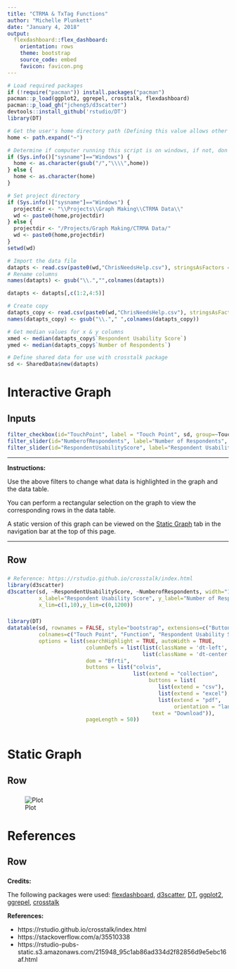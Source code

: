 ```yaml
---
title: "CTRMA & TxTag Functions"
author: "Michelle Plunkett"
date: "January 4, 2018"
output:
  flexdashboard::flex_dashboard:
    orientation: rows
    theme: bootstrap
    source_code: embed
    favicon: favicon.png
---
```


```r
# Load required packages
if (!require("pacman")) install.packages("pacman")
pacman::p_load(ggplot2, ggrepel, crosstalk, flexdashboard)
pacman::p_load_gh("jcheng5/d3scatter")
devtools::install_github('rstudio/DT')
library(DT)

# Get the user's home directory path (Defining this value allows other users to easily run this script)
home <- path.expand("~")

# Determine if computer running this script is on windows, if not, don't change path to backslashes 
if (Sys.info()["sysname"]=="Windows") {
  home <- as.character(gsub("/","\\\\",home))
} else {
  home <- as.character(home)
}

# Set project directory
if (Sys.info()["sysname"]=="Windows") {
  projectdir <- "\\Projects\\Graph Making\\CTRMA Data\\"
  wd <- paste0(home,projectdir)
} else {
  projectdir <- "/Projects/Graph Making/CTRMA Data/"
  wd <- paste0(home,projectdir)
}
setwd(wd)

# Import the data file
datapts <- read.csv(paste0(wd,"ChrisNeedsHelp.csv"), stringsAsFactors = F)
# Rename columns
names(datapts) <- gsub("\\.","",colnames(datapts))

datapts <- datapts[,c(1:2,4:5)]

# Create copy
datapts_copy <- read.csv(paste0(wd,"ChrisNeedsHelp.csv"), stringsAsFactors = F)
names(datapts_copy) <- gsub("\\."," ",colnames(datapts_copy))

# Get median values for x & y columns
xmed <- median(datapts_copy$`Respondent Usability Score`)
ymed <- median(datapts_copy$`Number of Respondents`)

# Define shared data for use with crosstalk package
sd <- SharedData$new(datapts)

```

Interactive Graph
=======================================================================

Inputs {.sidebar}
-----------------------------------------------------------------------

```r
filter_checkbox(id="TouchPoint", label = "Touch Point", sd, group=~TouchPoint, columns = 1)
filter_slider(id="NumberofRespondents", label="Number of Respondents", sd, step=25, column=~NumberofRespondents)
filter_slider(id="RespondentUsabilityScore", label="Respondent Usability Score", sd, step=0.1, column=~RespondentUsabilityScore)
```

---

**Instructions:**

Use the above filters to change what data is highlighted in the graph and the data table. 

You can perform a rectangular selection on the graph to view the corresponding rows in the data table. 

A static version of this graph can be viewed on the [Static Graph] tab in the navigation bar at the top of this page.

---


Row
-------------------------------------

###

```r
# Reference: https://rstudio.github.io/crosstalk/index.html
library(d3scatter)
d3scatter(sd, ~RespondentUsabilityScore, ~NumberofRespondents, width="100%", 
          x_label="Respondent Usability Score", y_label="Number of Respondents",
          x_lim=c(1,10),y_lim=c(0,1200))
```

### 

```r
library(DT)
datatable(sd, rownames = FALSE, style="bootstrap", extensions=c("Buttons"),
          colnames=c("Touch Point", "Function", "Respondent Usability Score", "Number of Respondents"),
          options = list(searchHighlight = TRUE, autoWidth = TRUE,
                         columnDefs = list(list(className = 'dt-left', targets = c(0,1)),
                                           list(className = 'dt-center', targets = c(2,3))),
                         dom = "Bfrti",
                         buttons = list("colvis",
                                        list(extend = "collection",
                                             buttons = list(
                                                list(extend = "csv"),
                                                list(extend = "excel"),
                                                list(extend = "pdf",
                                                     orientation = "landscape")),
                                              text = "Download")),
                         pageLength = 50))
                        
```


Static Graph
=========================================================

Row
-------------------------------------

###

![Plot](Plot-v4-purple.png)

References
=========================================================

Row
-------------------------------------

###

**Credits:**

The following packages were used: [flexdashboard](http://rmarkdown.rstudio.com/flexdashboard/),  [d3scatter](https://github.com/jcheng5/d3scatter), [DT](https://cran.r-project.org/web/packages/DT/index.html), [ggplot2](http://ggplot2.org/), [ggrepel](https://cran.r-project.org/web/packages/ggrepel/index.html), [crosstalk](https://rstudio.github.io/crosstalk/index.html)

**References:**

- https://rstudio.github.io/crosstalk/index.html
- https://stackoverflow.com/a/35510338
- https://rstudio-pubs-static.s3.amazonaws.com/215948_95c1ab86ad334d2f82856d9e5ebc16af.html 
